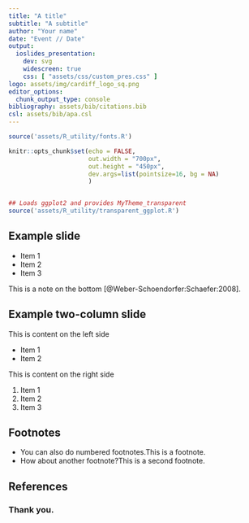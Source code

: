 ```yaml
---
title: "A title"
subtitle: "A subtitle"
author: "Your name" 
date: "Event // Date"
output: 
  ioslides_presentation:
    dev: svg
    widescreen: true
    css: [ "assets/css/custom_pres.css" ]
logo: assets/img/cardiff_logo_sq.png
editor_options: 
  chunk_output_type: console
bibliography: assets/bib/citations.bib
csl: assets/bib/apa.csl
---
```


<!-- Code below loads jquery -->
<script src="assets/js/jquery.min.js"></script>

<!-- Code below does slide numbering -->
<script src="assets/js/slide_numbering.js"></script>

<!-- Code below allows footnotes -->
<script src="assets/js/footnotes.js"></script>

```r
source('assets/R_utility/fonts.R')
```

```r
knitr::opts_chunk$set(echo = FALSE,
                      out.width = "700px",
                      out.height = "450px",
                      dev.args=list(pointsize=16, bg = NA)
                      )


## Loads ggplot2 and provides MyTheme_transparent 
source('assets/R_utility/transparent_ggplot.R')

```

## Example slide

* Item 1
* Item 2
* Item 3


<div class="bottomnote">
This is a note on the bottom [@Weber-Schoendorfer:Schaefer:2008].
</div>


## Example two-column slide {.columns-2 .smaller}

This is content on the left side

* Item 1
* Item 2

<p class="forceBreak"></p>

This is content on the right side

1. Item 1
2. Item 2
3. Item 3

## Footnotes

* You can also do numbered footnotes.<footnote>This is a footnote.</footnote>
* How about another footnote?<footnote>This is a second footnote.</footnote>

## References {.nopagenumberincrement .smaller}

### Thank you.

